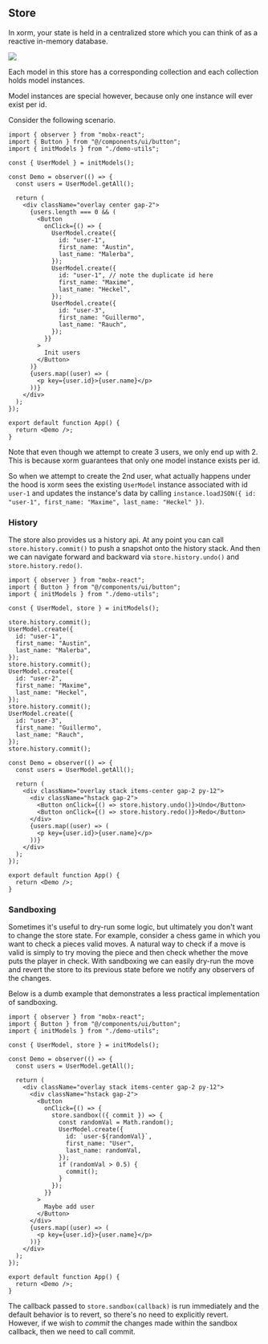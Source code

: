 ## Store

In xorm, your state is held in a centralized store which you can think of as a reactive in-memory database.

<img
  src="/store-structure.png"
  className="w-full mb-6 bg-white/[0.5%] rounded-xl"
/>

Each model in this store has a corresponding collection and each collection holds model instances.

Model instances are special however, because only one instance will ever exist per id.

Consider the following scenario.

```tsx live
import { observer } from "mobx-react";
import { Button } from "@/components/ui/button";
import { initModels } from "./demo-utils";

const { UserModel } = initModels();

const Demo = observer(() => {
  const users = UserModel.getAll();

  return (
    <div className="overlay center gap-2">
      {users.length === 0 && (
        <Button
          onClick={() => {
            UserModel.create({
              id: "user-1",
              first_name: "Austin",
              last_name: "Malerba",
            });
            UserModel.create({
              id: "user-1", // note the duplicate id here
              first_name: "Maxime",
              last_name: "Heckel",
            });
            UserModel.create({
              id: "user-3",
              first_name: "Guillermo",
              last_name: "Rauch",
            });
          }}
        >
          Init users
        </Button>
      )}
      {users.map((user) => (
        <p key={user.id}>{user.name}</p>
      ))}
    </div>
  );
});

export default function App() {
  return <Demo />;
}
```

Note that even though we attempt to create 3 users, we only end up with 2. This is because xorm guarantees that only one model instance exists per id.

So when we attempt to create the 2nd user, what actually happens under the hood is xorm sees the existing `UserModel` instance associated with id `user-1` and updates the instance's data by calling `instance.loadJSON({ id: "user-1", first_name: "Maxime", last_name: "Heckel" })`.

### History

The store also provides us a history api. At any point you can call `store.history.commit()` to push a snapshot onto the history stack.
And then we can navigate forward and backward via `store.history.undo()` and `store.history.redo()`.

```tsx live
import { observer } from "mobx-react";
import { Button } from "@/components/ui/button";
import { initModels } from "./demo-utils";

const { UserModel, store } = initModels();

store.history.commit();
UserModel.create({
  id: "user-1",
  first_name: "Austin",
  last_name: "Malerba",
});
store.history.commit();
UserModel.create({
  id: "user-2",
  first_name: "Maxime",
  last_name: "Heckel",
});
store.history.commit();
UserModel.create({
  id: "user-3",
  first_name: "Guillermo",
  last_name: "Rauch",
});
store.history.commit();

const Demo = observer(() => {
  const users = UserModel.getAll();

  return (
    <div className="overlay stack items-center gap-2 py-12">
      <div className="hstack gap-2">
        <Button onClick={() => store.history.undo()}>Undo</Button>
        <Button onClick={() => store.history.redo()}>Redo</Button>
      </div>
      {users.map((user) => (
        <p key={user.id}>{user.name}</p>
      ))}
    </div>
  );
});

export default function App() {
  return <Demo />;
}
```

### Sandboxing

Sometimes it's useful to dry-run some logic, but ultimately you don't want to change the store state.
For example, consider a chess game in which you want to check a pieces valid moves. A natural way to check if
a move is valid is simply to try moving the piece and then check whether the move puts the player in check.
With sandboxing we can easily dry-run the move and revert the store to its previous state before we notify any observers of the changes.

Below is a dumb example that demonstrates a less practical implementation of sandboxing.

```tsx live
import { observer } from "mobx-react";
import { Button } from "@/components/ui/button";
import { initModels } from "./demo-utils";

const { UserModel, store } = initModels();

const Demo = observer(() => {
  const users = UserModel.getAll();

  return (
    <div className="overlay stack items-center gap-2 py-12">
      <div className="hstack gap-2">
        <Button
          onClick={() => {
            store.sandbox(({ commit }) => {
              const randomVal = Math.random();
              UserModel.create({
                id: `user-${randomVal}`,
                first_name: "User",
                last_name: randomVal,
              });
              if (randomVal > 0.5) {
                commit();
              }
            });
          }}
        >
          Maybe add user
        </Button>
      </div>
      {users.map((user) => (
        <p key={user.id}>{user.name}</p>
      ))}
    </div>
  );
});

export default function App() {
  return <Demo />;
}
```

The callback passed to `store.sandbox(callback)` is run immediately and the default behavior is to revert, so there's no need to explicitly revert. However, if we wish to _commit_ the changes made within the sandbox callback, then we need to call commit.

